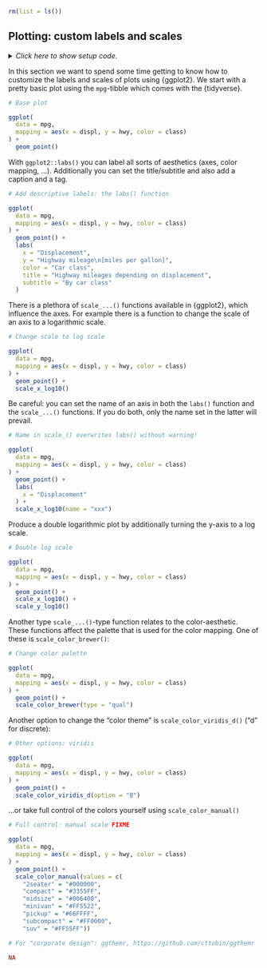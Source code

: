 ```r
rm(list = ls())
```


## Plotting: custom labels and scales

<details><summary>*Click here to show setup code.*</summary>
```r
### Plotting: custom labels and scales

```
```r
library(tidyverse)
library(nycflights13)

library(conflicted)
conflict_prefer("filter", "dplyr")
conflict_prefer("lag", "dplyr")
```
</details>

In this section we want to spend some time getting to know how to customize the labels and scales of plots using {ggplot2}.
We start with a pretty basic plot using the `mpg`-tibble which comes with the {tidyverse}.

```r
# Base plot
```
```r
ggplot(
  data = mpg,
  mapping = aes(x = displ, y = hwy, color = class)
) +
  geom_point()
```

With `ggplot2::labs()` you can label all sorts of aesthetics (axes, color mapping, ...). 
Additionally you can set the title/subtitle and also add a caption and a tag.

```r
# Add descriptive labels: the labs() function
```
```r
ggplot(
  data = mpg,
  mapping = aes(x = displ, y = hwy, color = class)
) +
  geom_point() +
  labs(
    x = "Displacement",
    y = "Highway mileage\n[miles per gallon]",
    color = "Car class",
    title = "Highway mileages depending on displacement",
    subtitle = "By car class"
  )
```

There is a plethora of `scale_...()` functions available in {ggplot2}, which influence the axes.
For example there is a function to change the scale of an axis to a logarithmic scale.

```r
# Change scale to log scale
```
```r
ggplot(
  data = mpg,
  mapping = aes(x = displ, y = hwy, color = class)
) +
  geom_point() +
  scale_x_log10()
```

Be careful: you can set the name of an axis in both the `labs()` function and the `scale_...()` functions.
If you do both, only the name set in the latter will prevail.

```r
# Name in scale_() overwrites labs() without warning!
```
```r
ggplot(
  data = mpg,
  mapping = aes(x = displ, y = hwy, color = class)
) +
  geom_point() +
  labs(
    x = "Displacement"
  ) +
  scale_x_log10(name = "xxx")
```

Produce a double logarithmic plot by additionally turning the y-axis to a log scale.

```r
# Double log scale
```
```r
ggplot(
  data = mpg,
  mapping = aes(x = displ, y = hwy, color = class)
) +
  geom_point() +
  scale_x_log10() +
  scale_y_log10()
```

Another type `scale_...()`-type function relates to the color-aesthetic.
These functions affect the palette that is used for the color mapping.
One of these is `scale_color_brewer()`:

```r
# Change color palette
```
```r
ggplot(
  data = mpg,
  mapping = aes(x = displ, y = hwy, color = class)
) +
  geom_point() +
  scale_color_brewer(type = "qual")
```

Another option to change the "color theme" is `scale_color_viridis_d()` ("d" for discrete):

```r
# Other options: viridis
```
```r
ggplot(
  data = mpg,
  mapping = aes(x = displ, y = hwy, color = class)
) +
  geom_point() +
  scale_color_viridis_d(option = "B")
```

...or take full control of the colors yourself using `scale_color_manual()`

```r
# Full control: manual scale FIXME
```
```r
ggplot(
  data = mpg,
  mapping = aes(x = displ, y = hwy, color = class)
) +
  geom_point() +
  scale_color_manual(values = c(
    "2seater" = "#000000",
    "compact" = "#3355FF",
    "midsize" = "#006400",
    "minivan" = "#FF5522",
    "pickup" = "#66FFFF",
    "subcompact" = "#FF0000",
    "suv" = "#FF55FF"))
```


```r
# For "corporate design": ggthemr, https://github.com/cttobin/ggthemr
```
```r
NA
```
